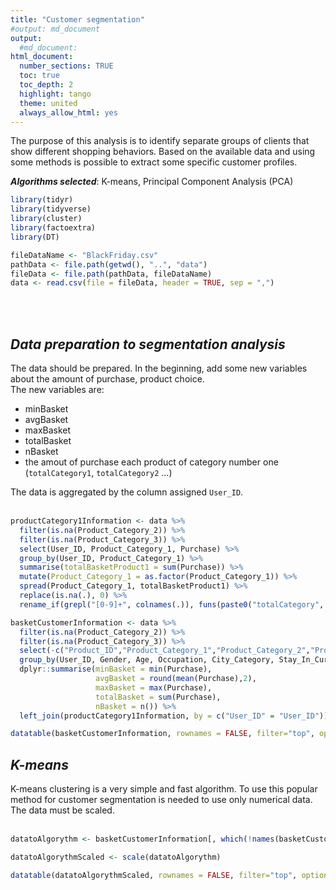 ```yaml
---
title: "Customer segmentation"
#output: md_document
output:
  #md_document:
html_document:
  number_sections: TRUE
  toc: true
  toc_depth: 2
  highlight: tango
  theme: united
  always_allow_html: yes
---
```

The purpose of this analysis is to identify separate groups of clients that show different shopping behaviors. Based on the available data and using some methods is possible to extract some specific customer profiles.   

<strong><em>Algorithms selected</em></strong>: K-means, Principal Component Analysis (PCA)   


```r
library(tidyr)
library(tidyverse)  
library(cluster)    
library(factoextra)
library(DT)

fileDataName <- "BlackFriday.csv"
pathData <- file.path(getwd(), "..", "data")
fileData <- file.path(pathData, fileDataName)
data <- read.csv(file = fileData, header = TRUE, sep = ",")
```
<br>
<br>

## <em>Data preparation to segmentation analysis</em>

The data should be prepared. In the beginning, add some new variables about the amount of purchase, product choice.<br>
The new variables are:

 - minBasket   
 - avgBasket   
 - maxBasket   
 - totalBasket   
 - nBasket   
 - the amout of purchase each product of category number one (`totalCategory1`, `totalCategory2` ...) 

The data is aggregated by the column assigned `User_ID`.
<br>
<br>

```r
productCategory1Information <- data %>%
  filter(is.na(Product_Category_2)) %>%
  filter(is.na(Product_Category_3)) %>%
  select(User_ID, Product_Category_1, Purchase) %>%
  group_by(User_ID, Product_Category_1) %>%
  summarise(totalBasketProduct1 = sum(Purchase)) %>%
  mutate(Product_Category_1 = as.factor(Product_Category_1)) %>%
  spread(Product_Category_1, totalBasketProduct1) %>%
  replace(is.na(.), 0) %>%
  rename_if(grepl("[0-9]+", colnames(.)), funs(paste0("totalCategory", .)))

basketCustomerInformation <- data %>%
  filter(is.na(Product_Category_2)) %>%
  filter(is.na(Product_Category_3)) %>%
  select(-c("Product_ID","Product_Category_1","Product_Category_2","Product_Category_3")) %>%
  group_by(User_ID, Gender, Age, Occupation, City_Category, Stay_In_Current_City_Years, Marital_Status) %>%
  dplyr::summarise(minBasket = min(Purchase),
                   avgBasket = round(mean(Purchase),2),
                   maxBasket = max(Purchase),
                   totalBasket = sum(Purchase),
                   nBasket = n()) %>%
  left_join(productCategory1Information, by = c("User_ID" = "User_ID")) 

datatable(basketCustomerInformation, rownames = FALSE, filter="top", options = list(pageLength = 6, scrollX=T) )
```


## <em>K-means</em>

K-means clustering is a very simple and fast algorithm. To use this popular method for customer segmentation is needed to use only numerical data. The data must be scaled.
<br>
<br>

```r

datatoAlgorythm <- basketCustomerInformation[, which(!names(basketCustomerInformation) %in%  c("User_ID" ,"Gender", "Age", "Occupation", "City_Category","User_ID", "Stay_In_Current_City_Years", "Marital_Status"))]

datatoAlgorythmScaled <- scale(datatoAlgorythm)

datatable(datatoAlgorythmScaled, rownames = FALSE, filter="top", options = list(pageLength = 6, scrollX=T) )
```

<br>
<br>


